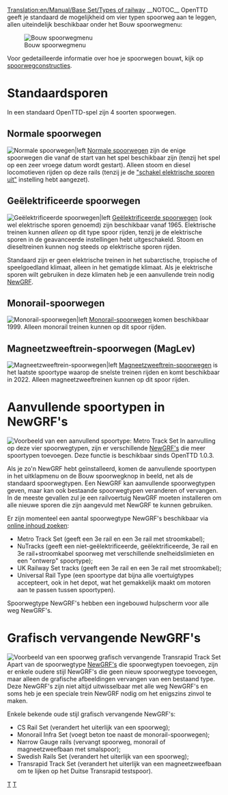 [[Translation:en/Manual/Base Set/Types of railway]]
{{nl/Manual/Base Set/Typen spoorweg}}
__NOTOC__
OpenTTD geeft je standaard de mogelijkheid om vier typen spoorweg aan te leggen, allen uiteindelijk beschikbaar onder het Bouw spoorwegmenu:

[[File:nl/Manual/Base Set/Spoorwegmenu.png|Bouw spoorwegmenu]]

Voor gedetailleerde informatie over hoe je spoorwegen bouwt, kijk op [[nl/Manual/Spoorwegconstructies|spoorwegconstructies]].

=Standaardsporen=
In een standaard OpenTTD-spel zijn 4 soorten spoorwegen.

==Normale spoorwegen==

[[File:en/Manual/Base Set/NRail1Piece.png|Normale spoorwegen|left]]
[[nl/Manual/Base Set/Spoorwegen|Normale spoorwegen]] zijn de enige spoorwegen die vanaf de start van het spel beschikbaar zijn (tenzij het spel op een zeer vroege datum wordt gestart). Alleen stoom en diesel locomotieven rijden op deze rails (tenzij je de [[nl/Archive/Manual/Settings/Geavanceerde instellingen/Voertuigen#schakel-elektrische-sporen-uit|"schakel elektrische sporen uit"]] instelling hebt aangezet).

==Geëlektrificeerde spoorwegen==

[[File:en/Manual/Base Set/ERail1Piece.png|Geëlektrificeerde spoorwegen|left]]
[[nl/Manual/Base Set/Geëlektrificeerde spoorwegen|Geëlektrificeerde spoorwegen]] (ook wel elektrische sporen genoemd) zijn beschikbaar vanaf 1965. Elektrische treinen kunnen ''alleen'' op dit type spoor rijden, tenzij je de elektrische sporen in de geavanceerde instellingen hebt uitgeschakeld. Stoom en dieseltreinen kunnen nog steeds op elektrische sporen rijden.

Standaard zijn er geen elektrische treinen in het subarctische, tropische of speelgoedland klimaat, alleen in het gematigde klimaat. Als je elektrische sporen wilt gebruiken in deze klimaten heb je een aanvullende trein nodig [[nl/Manual/NewGRF|NewGRF]].

==Monorail-spoorwegen==

[[File:en/Manual/Base Set/Monorail1Piece.png|Monorail-spoorwegen|left]]
[[nl/Manual/Base Set/Monorail|Monorail-spoorwegen]] komen beschikbaar 1999. Alleen monorail treinen kunnen op dit spoor rijden.

==Magneetzweeftrein-spoorwegen (MagLev)==
[[File:en/Manual/Base Set/Maglev1Piece.png|Magneetzweeftrein-spoorwegen|left]]
[[nl/Manual/Base Set/MagLev|Magneetzweeftrein-spoorwegen]] is het laatste spoortype waarop de snelste treinen rijden en komt beschikbaar in 2022. Alleen magneetzweeftreinen kunnen op dit spoor rijden.

<div style="clear:left;"></div>

=Aanvullende spoortypen in NewGRF's=
[[File:en/Manual/Base Set/Metrotrackset.png|frame|right|Voorbeeld van een aanvullend spoortype: Metro Track Set]]
In aanvulling op deze vier spoorwegtypen, zijn er verschillende [[nl/Manual/NewGRF|NewGRF's]] die meer spoortypen toevoegen. Deze functie is beschikbaar sinds OpenTTD 1.0.3. 

Als je zo'n NewGRF hebt geïnstalleerd, komen de aanvullende spoortypen in het uitklapmenu on de Bouw spoorwegknop in beeld, net als de standaard spoorwegtypen. Een NewGRF kan aanvullende spoorwegtypen geven, maar kan ook bestaande spoorwegtypen veranderen of vervangen. In de meeste gevallen zul je een railvoertuig NewGRF moeten installeren om alle nieuwe sporen die zijn aangevuld met NewGRF te kunnen gebruiken.

Er zijn momenteel een aantal spoorwegtype NewGRF's beschikbaar via [[nl/Manual/Online content|online inhoud zoeken]]:
* Metro Track Set (geeft een 3e rail en een 3e rail met stroomkabel);
* NuTracks (geeft een niet-geëlektrificeerde, geëlektrificeerde, 3e rail en 3e rail+stroomkabel spoorweg met verschillende snelheidslimieten en een "ontwerp" spoortype);
* UK Railway Set tracks (geeft een 3e rail en een 3e rail met stroomkabel);
* Universal Rail Type (een spoortype dat bijna alle voertuigtypes accepteert, ook in het depot, wat het gemakkelijk maakt om motoren aan te passen tussen spoortypen).

Spoorwegtype NewGRF's hebben een ingebouwd hulpscherm voor alle weg NewGRF's.

=Grafisch vervangende NewGRF's=
[[File:en/Manual/Base Set/Transrapidtrackset.png|frame|right|Voorbeeld van een spoorweg grafisch vervangende Transrapid Track Set]]
Apart van de spoorwegtype [[nl/Manual/NewGRF|NewGRF's]] die spoorwegtypen toevoegen, zijn er enkele oudere stijl NewGRF's die geen nieuw spoorwegtype toevoegen, maar alleen de grafische afbeeldingen vervangen van een bestaand type. Deze NewGRF's zijn niet altijd uitwisselbaar met alle weg NewGRF's en soms heb je een speciale trein NewGRF nodig om het enigszins zinvol te maken.

Enkele bekende oude stijl grafisch vervangende NewGRF's:
* CS Rail Set (verandert het uiterlijk van een spoorweg);
* Monorail Infra Set (voegt beton toe naast de monorail-spoorwegen);
* Narrow Gauge rails (vervangt spoorweg, monorail of magneetzweefbaan met smalspoor);
* Swedish Rails Set (verandert het uiterlijk van een spoorweg);
* Transrapid Track Set (verandert het uiterlijk van een magneetzweefbaan om te lijken op het Duitse Transrapid testspoor).



[[Category:nl/Manual/Base Set/Trains/Spoorwegen|T]]
[[Category:nl/Manual/Base Set/Aircraft/Constructie|T]]